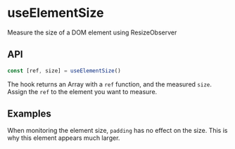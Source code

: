 
<Meta title="Hooks/useElementSize" />

# useElementSize

Measure the size of a DOM element using ResizeObserver

## API

```js
const [ref, size] = useElementSize()
```

The hook returns an Array with a `ref` function, and the measured `size`.
Assign the `ref` to the element you want to measure.

## Examples

<Canvas>
  <Story story={stories.Basic} />
</Canvas>

<Canvas>
  <Story story={stories.MaxWidth} />
</Canvas>

When monitoring the element size, `padding` has no effect on the size. This is why this element appears much larger.

<Canvas>
  <Story story={stories.PaddingBottom} />
</Canvas>
